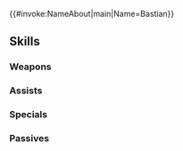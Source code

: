 {{#invoke:NameAbout|main|Name=Bastian}}{{HeroPage Tabs}}
{{Hero Infobox
|Name=Bastian
|Title=Crimea's Keystone
|WeaponType=Green Tome
|MoveType=Infantry
|Origin=Fire Emblem: Radiant Dawn
|Gender=Male
|actorEN=Eliah Mountjoy
|actorJP=小山力也
|artist=米子
|randomStartTime=2023-03-17T07:00:00Z
|additionDate=February 17, 2023
|releaseDate=February 17, 2023
|poolDate=March 7, 2023
|poolRarities=3,4
|cv1=9
|cv2=200400
|TagID=ユリシーズ
|InternalID=920
|Properties=
|description=Deputy prime minister of Crimea and trusted ally of the new queen. During the war, he visited many countries to engage them in diplomacy. Appears in Fire Emblem: Radiant Dawn.
}}
{{Stats Page
|Lv1HP=18|Lv1ATK=11|Lv1SPD=4|Lv1DEF=3|Lv1RES=15
|GRHP=50|GRATK=75|GRSPD=55|GRDEF=40|GRRES=70
}}
==Skills==
===Weapons===
{{Weapons Table
|weapon1=Wind
|weapon1Default=1
|weapon1Unlock=1
|weapon2=Elwind
|weapon2Default=2
|weapon2Unlock=2
|weapon3=Gronndeer
|weapon3Default=4
|weapon3Unlock=3
|weapon4=Gronndeer+
|weapon4Default=5
|weapon4Unlock=5
}}
===Assists===
{{Assists Table}}
===Specials===
{{Specials Table
|special1=Chilling Wind
|special1Default=4
|special1Unlock=3
|special2=Iceberg
|special2Unlock=4
}}
===Passives===
{{Passives Table
|passiveB1=Sabotage Res 1
|passiveB2=Sabotage Res 2
|passiveB3=Sabotage Res 3
|passiveB1Unlock=3
|passiveB2Unlock=4
|passiveB3Unlock=5
|passiveC1=Atk Ploy 1
|passiveC2=Atk Ploy 2
|passiveC3=Atk Ploy 3
|passiveC1Unlock=1
|passiveC2Unlock=2
|passiveC3Unlock=4
}}
{{Heroes Navbox}}